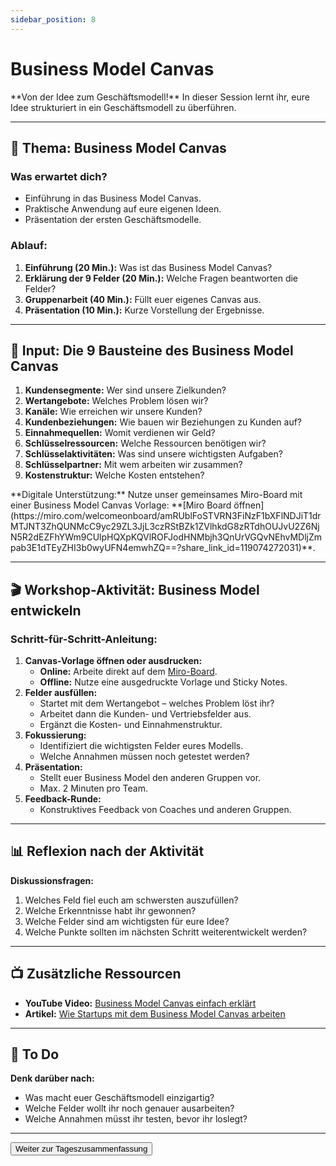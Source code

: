 ```yaml
---
sidebar_position: 8
---
```


# Business Model Canvas

<Admonition type="info" icon="📊">
  **Von der Idee zum Geschäftsmodell!**  
  In dieser Session lernt ihr, eure Idee strukturiert in ein Geschäftsmodell zu überführen.
</Admonition>

---

## 🎯 **Thema:** Business Model Canvas

### **Was erwartet dich?**
- Einführung in das Business Model Canvas.  
- Praktische Anwendung auf eure eigenen Ideen.  
- Präsentation der ersten Geschäftsmodelle.  

### **Ablauf:**  
1. **Einführung (20 Min.):** Was ist das Business Model Canvas?  
2. **Erklärung der 9 Felder (20 Min.):** Welche Fragen beantworten die Felder?  
3. **Gruppenarbeit (40 Min.):** Füllt euer eigenes Canvas aus.  
4. **Präsentation (10 Min.):** Kurze Vorstellung der Ergebnisse.  

---

## 🧠 **Input: Die 9 Bausteine des Business Model Canvas**

1. **Kundensegmente:** Wer sind unsere Zielkunden?  
2. **Wertangebote:** Welches Problem lösen wir?  
3. **Kanäle:** Wie erreichen wir unsere Kunden?  
4. **Kundenbeziehungen:** Wie bauen wir Beziehungen zu Kunden auf?  
5. **Einnahmequellen:** Womit verdienen wir Geld?  
6. **Schlüsselressourcen:** Welche Ressourcen benötigen wir?  
7. **Schlüsselaktivitäten:** Was sind unsere wichtigsten Aufgaben?  
8. **Schlüsselpartner:** Mit wem arbeiten wir zusammen?  
9. **Kostenstruktur:** Welche Kosten entstehen?  

<Admonition type="link" icon="🔗">
  **Digitale Unterstützung:**  
  Nutze unser gemeinsames Miro-Board mit einer Business Model Canvas Vorlage:  
  **[Miro Board öffnen](https://miro.com/welcomeonboard/amRUblFoSTVRN3FiNzF1bXFlNDJiT1drMTJNT3ZhQUNMcC9yc29ZL3JjL3czRStBZk1ZVlhkdG8zRTdhOUJvU2Z6NjN5R2dEZFhYWm9CUlpHQXpKQVlROFJodHNMbjh3QnUrVGQvNEhvMDljZmpab3E1dTEyZHI3b0wyUFN4emwhZQ==?share_link_id=119074272031)**.
</Admonition>

---

## 🎬 **Workshop-Aktivität: Business Model entwickeln**

### **Schritt-für-Schritt-Anleitung:**
1. **Canvas-Vorlage öffnen oder ausdrucken:**  
   - **Online:** Arbeite direkt auf dem [Miro-Board](https://miro.com).  
   - **Offline:** Nutze eine ausgedruckte Vorlage und Sticky Notes.  
2. **Felder ausfüllen:**  
   - Startet mit dem Wertangebot – welches Problem löst ihr?  
   - Arbeitet dann die Kunden- und Vertriebsfelder aus.  
   - Ergänzt die Kosten- und Einnahmenstruktur.  
3. **Fokussierung:**  
   - Identifiziert die wichtigsten Felder eures Modells.  
   - Welche Annahmen müssen noch getestet werden?  
4. **Präsentation:**  
   - Stellt euer Business Model den anderen Gruppen vor.  
   - Max. 2 Minuten pro Team.  
5. **Feedback-Runde:**  
   - Konstruktives Feedback von Coaches und anderen Gruppen.  

---

## 📊 **Reflexion nach der Aktivität**

**Diskussionsfragen:**  
1. Welches Feld fiel euch am schwersten auszufüllen?  
2. Welche Erkenntnisse habt ihr gewonnen?  
3. Welche Felder sind am wichtigsten für eure Idee?  
4. Welche Punkte sollten im nächsten Schritt weiterentwickelt werden?  

---

## 📺 **Zusätzliche Ressourcen**

- **YouTube Video:** [Business Model Canvas einfach erklärt](https://www.youtube.com/watch?v=IP0cUBWTgpY)  
- **Artikel:** [Wie Startups mit dem Business Model Canvas arbeiten](https://www.startupwissen.biz/business-model-canvas)  

---

## 🚀 **To Do**

**Denk darüber nach:**  
- Was macht euer Geschäftsmodell einzigartig?  
- Welche Felder wollt ihr noch genauer ausarbeiten?  
- Welche Annahmen müsst ihr testen, bevor ihr loslegt?  

---

<Button destination="/roadmap/docs/startup-basics/yfn-school/day1/summary">
  Weiter zur Tageszusammenfassung
</Button>